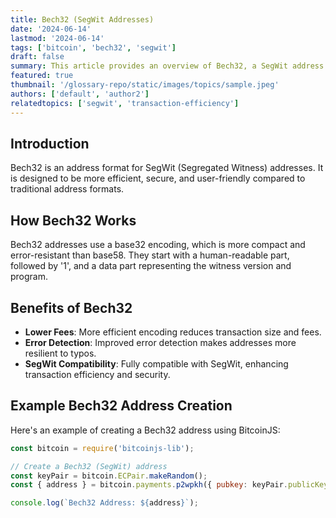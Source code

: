 ```yaml
---
title: Bech32 (SegWit Addresses)
date: '2024-06-14'
lastmod: '2024-06-14'
tags: ['bitcoin', 'bech32', 'segwit']
draft: false
summary: This article provides an overview of Bech32, a SegWit address format, its benefits, and its impact on Bitcoin transactions.
featured: true
thumbnail: '/glossary-repo/static/images/topics/sample.jpeg'
authors: ['default', 'author2']
relatedtopics: ['segwit', 'transaction-efficiency']
---
```


## Introduction

Bech32 is an address format for SegWit (Segregated Witness) addresses. It is designed to be more efficient, secure, and user-friendly compared to traditional address formats.

## How Bech32 Works

Bech32 addresses use a base32 encoding, which is more compact and error-resistant than base58. They start with a human-readable part, followed by '1', and a data part representing the witness version and program.

## Benefits of Bech32

- **Lower Fees**: More efficient encoding reduces transaction size and fees.
- **Error Detection**: Improved error detection makes addresses more resilient to typos.
- **SegWit Compatibility**: Fully compatible with SegWit, enhancing transaction efficiency and security.

## Example Bech32 Address Creation

Here's an example of creating a Bech32 address using BitcoinJS:

```js
const bitcoin = require('bitcoinjs-lib');

// Create a Bech32 (SegWit) address
const keyPair = bitcoin.ECPair.makeRandom();
const { address } = bitcoin.payments.p2wpkh({ pubkey: keyPair.publicKey });

console.log(`Bech32 Address: ${address}`);
